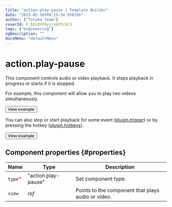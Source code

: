 ```yaml
---
title: "action.play-pause | Template Builder"
date: "2023-02-10T09:15:34.956336"
author: ["Toloka Team"]
coverId: F_bIcOYF9yjrxkPZrXc3
tags: ["engineering"]
ogDescription: ""
docsMenu: "defaultMenu"
---
```


# action.play-pause

This component controls audio or video playback. It stops playback in progress or starts if it is stopped.

For example, this component will allow you to play two videos simultaneously.

<Button themeColor="light" view="default" size="l" type="link" url="https://ya.cc/t/AiIEBqw-3YbMBH">View example</Button>

You can also stop or start playback for some event ([plugin.trigger](/docs-new/template-builder/reference/plugin.trigger)) or by pressing the hotkey ([plugin.hotkeys](/docs-new/template-builder/reference/plugin.hotkeys)).

<Button themeColor="light" view="default" size="l" type="link" url="https://ya.cc/t/ip43S-aL3tz9c7">View example</Button>

## Component properties {#properties}

**Name** | **Type** | **Description**
----- | ----- | -----
`type`<span style="color: red">\*</span> | "action.play-pause" | Set component type.
`view` | _ref_ | Points to the component that plays audio or video.
